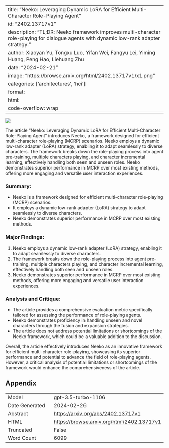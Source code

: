 
---
title: "Neeko: Leveraging Dynamic LoRA for Efficient Multi-Character Role-Playing Agent"
id: "2402.13717v1"
description: "TL;DR: Neeko framework improves multi-character role-playing for dialogue agents with dynamic low-rank adapter strategy."
author: Xiaoyan Yu, Tongxu Luo, Yifan Wei, Fangyu Lei, Yiming Huang, Peng Hao, Liehuang Zhu
date: "2024-02-21"
image: "https://browse.arxiv.org/html/2402.13717v1/x1.png"
categories: ['architectures', 'hci']
format:
  html:
    code-overflow: wrap
---

![](https://browse.arxiv.org/html/2402.13717v1/x1.png)

The article "Neeko: Leveraging Dynamic LoRA for Efficient Multi-Character Role-Playing Agent" introduces Neeko, a framework designed for efficient multi-character role-playing (MCRP) scenarios. Neeko employs a dynamic low-rank adapter (LoRA) strategy, enabling it to adapt seamlessly to diverse characters. The framework breaks down the role-playing process into agent pre-training, multiple characters playing, and character incremental learning, effectively handling both seen and unseen roles. Neeko demonstrates superior performance in MCRP over most existing methods, offering more engaging and versatile user interaction experiences.

### Summary:
- Neeko is a framework designed for efficient multi-character role-playing (MCRP) scenarios.
- It employs a dynamic low-rank adapter (LoRA) strategy to adapt seamlessly to diverse characters.
- Neeko demonstrates superior performance in MCRP over most existing methods.

### Major Findings:
1. Neeko employs a dynamic low-rank adapter (LoRA) strategy, enabling it to adapt seamlessly to diverse characters.
2. The framework breaks down the role-playing process into agent pre-training, multiple characters playing, and character incremental learning, effectively handling both seen and unseen roles.
3. Neeko demonstrates superior performance in MCRP over most existing methods, offering more engaging and versatile user interaction experiences.

### Analysis and Critique:
- The article provides a comprehensive evaluation metric specifically tailored for assessing the performance of role-playing agents.
- Neeko demonstrates proficiency in handling unseen and novel characters through the fusion and expansion strategies.
- The article does not address potential limitations or shortcomings of the Neeko framework, which could be a valuable addition to the discussion.

Overall, the article effectively introduces Neeko as an innovative framework for efficient multi-character role-playing, showcasing its superior performance and potential to advance the field of role-playing agents. However, a critical analysis of potential limitations or shortcomings of the framework would enhance the comprehensiveness of the article.

## Appendix

|          |          |
|----------|----------|
| Model     | gpt-3.5-turbo-1106       |
| Date Generated     | 2024-02-26       |
| Abstract | [https://arxiv.org/abs/2402.13717v1](https://arxiv.org/abs/2402.13717v1)        |
| HTML     | [https://browse.arxiv.org/html/2402.13717v1](https://browse.arxiv.org/html/2402.13717v1)       |
| Truncated       | False       |
| Word Count       | 6099       |